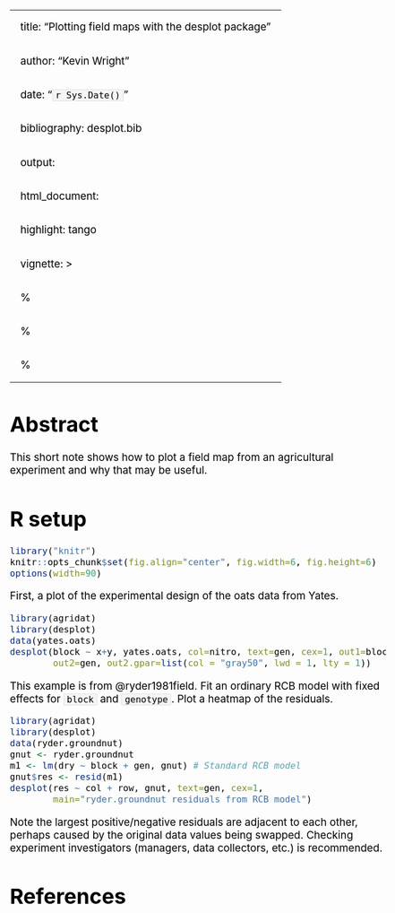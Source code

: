 
---
title: "Plotting field maps with the desplot package"
author: "Kevin Wright"
date: "`r Sys.Date()`"
bibliography: desplot.bib
output:
  html_document:
    highlight: tango
vignette: >
  % \VignetteIndexEntry{Plotting field maps with the desplot package}
  % \VignetteEncoding{UTF-8}
  % \VignetteEngine{knitr::rmarkdown}
---
<style type="text/css">
body, td { font-size: 14pt; color: #000; padding:1em; }
code, pre, #ws, #message { font-size: 12pt;
  color: #000; background-color: #f5f5f5; }
code {border: 1px solid #e0e0e0; padding: 0 5px;}
pre > code { border: 0; }
</style>

# Abstract

This short note shows how to plot a field map from an agricultural experiment
and why that may be useful.

# R setup

```{r setup}
library("knitr")
knitr::opts_chunk$set(fig.align="center", fig.width=6, fig.height=6)
options(width=90)
```

First, a plot of the experimental design of the oats data from Yates.
```{r yates}
library(agridat)
library(desplot)
data(yates.oats)
desplot(block ~ x+y, yates.oats, col=nitro, text=gen, cex=1, out1=block,
        out2=gen, out2.gpar=list(col = "gray50", lwd = 1, lty = 1))

```
This example is from @ryder1981field.  Fit an ordinary RCB model with fixed
effects for `block` and `genotype`.  Plot a heatmap of the residuals.
```{r ryder}
library(agridat)
library(desplot)
data(ryder.groundnut)
gnut <- ryder.groundnut
m1 <- lm(dry ~ block + gen, gnut) # Standard RCB model
gnut$res <- resid(m1)
desplot(res ~ col + row, gnut, text=gen, cex=1,
        main="ryder.groundnut residuals from RCB model")
```
Note the largest positive/negative residuals are adjacent to each other,
perhaps caused by the original data values being swapped.  Checking experiment
investigators (managers, data collectors, etc.) is recommended.

# References
	

